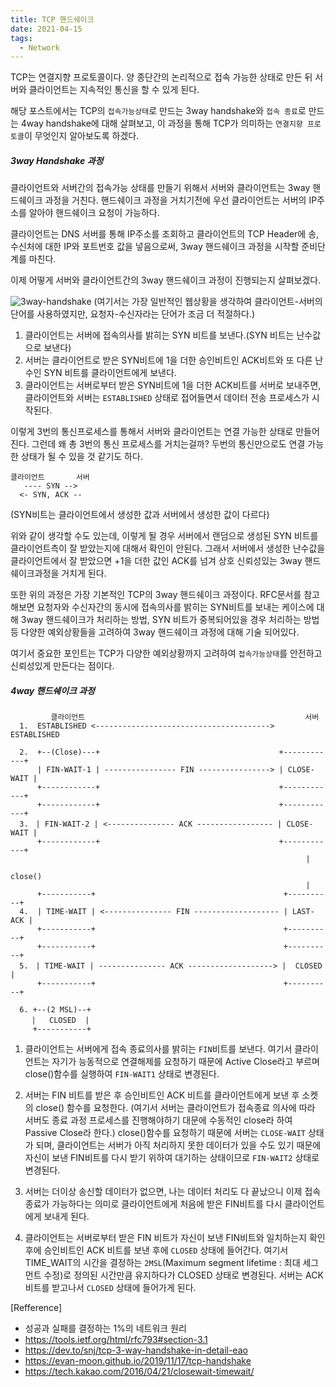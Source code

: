 ```yaml
---
title: TCP 핸드쉐이크
date: 2021-04-15
tags:
  - Network
---  
```


TCP는 연결지향 프로토콜이다. 양 종단간의 논리적으로 접속 가능한 상태로 만든 뒤 서버와 클라이언트는
지속적인 통신을 할 수 있게 된다. 

해당 포스트에서는 TCP의 `접속가능상태`로 만드는 3way handshake와 `접속 종료`로 만드는 4way handshake에 대해
살펴보고, 이 과정을 통해 TCP가 의미하는 `연결지향 프로토콜`이 무엇인지 알아보도록 하겠다. 

##### 3way Handshake 과정

클라이언트와 서버간의 접속가능 상태를 만들기 위해서 서버와 클라이언트는 3way 핸드쉐이크 과정을 거친다. 핸드쉐이크 과정을 
거치기전에 우선 클라이언트는 서버의 IP주소를 알아야 핸드쉐이크 요청이 가능하다.  

클라이언트는 DNS 서버를 통해 IP주소를 조회하고 클라이언트의 TCP Header에 송,수신처에 대한 IP와 포트번호 값을 넣음으로써, 
3way 핸드쉐이크 과정을 시작할 준비단계를 마친다.  

이제 어떻게 서버와 클라이언트간의 3way 핸드쉐이크 과정이 진행되는지 살펴보겠다. 

![3way-handshake](../network-handshake/3way-handshake.png)
(여기서는 가장 일반적인 웹상황을 생각하여 클라이언트-서버의 단어를 사용하였지만, 요청자-수신자라는 단어가 조금 더 적절하다.)  

1) 클라이언트는 서버에 접속의사를 밝히는 SYN 비트를 보낸다.(SYN 비트는 난수값으로 보낸다)  
2) 서버는 클라이언트로 받은 SYN비트에 1을 더한 승인비트인 ACK비트와 또 다른 난수인 SYN 비트를 클라이언트에게 보낸다.    
3) 클라이언트는 서버로부터 받은 SYN비트에 1을 더한 ACK비트를 서버로 보내주면, 클라이언트와 서버는 `ESTABLISHED` 상태로
접어들면서 데이터 전송 프로세스가 시작된다.

이렇게 3번의 통신프로세스를 통해서 서버와 클라이언트는 연결 가능한 상태로 만들어진다. 그런데 왜 총 3번의 통신 프로세스를
거치는걸까? 두번의 통신만으로도 연결 가능한 상태가 될 수 있을 것 같기도 하다. 
```
클라이언트       서버
   ---- SYN -->
  <- SYN, ACK --
```
(SYN비트는 클라이언트에서 생성한 값과 서버에서 생성한 값이 다르다)

위와 같이 생각할 수도 있는데, 이렇게 될 경우 서버에서 랜덤으로 생성된 SYN 비트를 클라이언트측이 잘 받았는지에 대해서
확인이 안된다. 그래서 서버에서 생성한 난수값을 클라이언트에서 잘 받았으면 +1을 더한 값인 ACK를 넘겨 상호 신뢰성있는
3way 핸드쉐이크과정을 거치게 된다. 
 
또한 위의 과정은 가장 기본적인 TCP의 3way 핸드쉐이크 과정이다. RFC문서를 참고해보면 요청자와 수신자간의 동시에 접속의사를 밝히는 SYN비트를
보내는 케이스에 대해 3way 핸드쉐이크가 처리하는 방법, SYN 비트가 중복되어있을 경우 처리하는 방법등 다양한 예외상황들을 고려하여 3way 핸드쉐이크 과정에 대해
기술 되어있다.   

여기서 중요한 포인트는 TCP가 다양한 예외상황까지 고려하여 `접속가능상태`를 안전하고 신뢰성있게 만든다는 점이다.  

##### 4way 핸드쉐이크 과정

```
         클라이언트　　　　　　　　　　　　　　　　　　　　　　　　　   　   서버
  1.  ESTABLISHED <--------------------------------------->   ESTABLISHED

  2.  +--(Close)---+                                        +------------+
      | FIN-WAIT-1 | ---------------- FIN ----------------> | CLOSE-WAIT |
      +------------+                                        +------------+ 
      +------------+                                        +------------+
  3.　| FIN-WAIT-2 | <--------------- ACK ----------------- | CLOSE-WAIT |
      +------------+                                        +------------+
                                                                  |
                                                                close()
                                                                  |
      +-----------+                                          +----------+ 
  4.  | TIME-WAIT | <--------------- FIN ------------------- | LAST-ACK |
      +-----------+                                          +----------+ 
      +-----------+                                          +----------+
  5.　| TIME-WAIT | --------------- ACK -------------------> |  CLOSED  |
      +-----------+                                          +----------+
  
  6. +--(2 MSL)--+
  　 |   CLOSED  |
     +-----------+
```
1) 클라이언트는 서버에게 접속 종료의사를 밝히는 `FIN`비트를 보낸다.
   여기서 클라이언트는 자기가 능동적으로 연결해제를 요청하기 때문에 Active Close라고 부르며 close()함수를 실행하여 `FIN-WAIT1` 상태로 변경된다.
  
   
2) 서버는 FIN 비트를 받은 후 승인비트인 ACK 비트를 클라이언트에게 보낸 후 소켓의 close() 함수를 요청한다. (여기서 서버는 클라이언트가 접속종료
   의사에 따라 서버도 종료 과정 프로세스를 진행해야하기 대문에 수동적인 close라 하여 Passive Close라 한다.) close()함수를 요청하기 때문에 서버는 
   `CLOSE-WAIT` 상태가 되며, 클라이언트는 서버가 아직 처리하지 못한 데이터가 있을 수도 있기 때문에 자신이 보낸 FIN비트를 다시 받기 위하여 대기하는 상태이므로 `FIN-WAIT2` 상태로 변경된다.     

3) 서버는 더이상 송신할 데이터가 없으면, 나는 데이터 처리도 다 끝났으니 이제 접속종료가 가능하다는 의미로 클라이언트에게 처음에 받은 FIN비트를
다시 클라이언트에게 보내게 된다.

4) 클라이언트는 서버로부터 받은 FIN 비트가 자신이 보낸 FIN비트와 일치하는지 확인 후에 승인비트인 ACK 비트를 보낸 후에 `CLOSED` 상태에 들어간다.
   여기서 TIME_WAIT의 시간을 결정하는 `2MSL`(Maximum segment lifetime : 최대 세그먼트 수정)로 정의된 시간만큼 유지하다가 CLOSED 상태로 변경된다.
   서버는 ACK비트를 받고나서 `CLOSED` 상태에 들어가게 된다. 
  


[Refference]
- 성공과 실패를 결정하는 1%의 네트워크 원리
- https://tools.ietf.org/html/rfc793#section-3.1
- https://dev.to/snj/tcp-3-way-handshake-in-detail-eao
- https://evan-moon.github.io/2019/11/17/tcp-handshake
- https://tech.kakao.com/2016/04/21/closewait-timewait/

